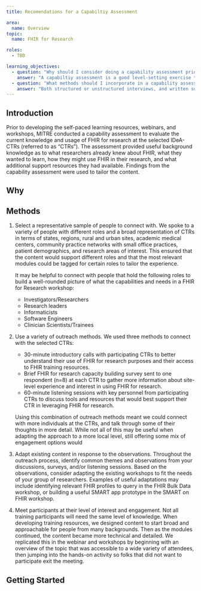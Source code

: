 ```yaml
---
title: Recomendations for a Capabiltiy Assessment

area:
  name: Overview
topic:
  name: FHIR for Research

roles:
  - TBD

learning_objectives:
  - question: "Why should I consider doing a capability assessment prior to hosting a FHIR-for-Research training session?"
    answer: "A capabiltiy assessment is a good level-setting exercise to know what your trainee's current understanding of FHIR is and what they would like to learn."
  - question: "What methods should I incorporate in a capability assessment?"
    answer: "Both structured or unstructured interviews, and written surveys can be helpful methods for a capability assessment. The formats can be combined to allow for both discussion and thoughtful feedback."
---
```


## Introduction
 
Prior to developing the self-paced learning resources, webinars, and workshops, MITRE conducted a capability assessment to evaluate the current knowledge and usage of FHIR for research at the selected IDeA-CTRs (referred to as “CTRs”). The assessment provided useful background knowledge as to what researchers already knew about FHIR, what they wanted to learn, how they might use FHIR in their research, and what additional support resources they had available. Findings from the capability assessment were used to tailor the content.   

## Why

## Methods

1. Select a representative sample of people to connect with.
    We spoke to a variety of people with different roles and a broad representation of CTRs in terms of states, regions, rural and urban sites, academic medical centers, community practice networks with small office practices, patient demographics, and research areas of interest. This ensured that the content would support different roles and that the most relevant modules could be tagged for certain roles to tailor the experience.

    It may be helpful to connect with people that hold the following roles to build a well-rounded picture of what the capabilities and needs in a FHIR for Research workshop:

      - Investigators/Researchers 
      - Research leaders
      - Informaticists
      - Software Engineers
      - Clinician Scientists/Trainees  

2. Use a variety of outreach methods.
    We used three methods to connect with the selected CTRs:

      - 30-minute introductory calls with participating CTRs to better understand their use of FHIR for research purposes and their access to FHIR training resources. 
      - Brief FHIR for research capacity building survey sent to one respondent (n=8) at each CTR to gather more information about site-level experience and interest in using FHIR for research.
      - 60-minute listening sessions with key personnel from participating CTRs to discuss tools and resources that would best support their CTR in leveraging FHIR for research.

    Using this combination of outreach methods meant we could connect with more individuals at the CTRs, and talk through some of their thoughts in more detail. While not all of this may be useful when adapting the approach to a more local level, still offering some mix of engagement options would 

3. Adapt existing content in response to the observations.
    Throughout the outreach process, identify common themes and observations from your discussions, surveys, and/or listening sessions. Based on the observations, consider adapting the existing workshops to fit the needs of your group of researchers. Examples of useful adaptations may include identifying relevant FHIR profiles to query in the FHIR Bulk Data workshop, or building a useful SMART app prototype in the SMART on FHIR workshop.

4. Meet participants at their level of interest and engagement.
    Not all training participants will need the same level of knowledge. When developing training resources, we designed content to start broad and approachable for people from many backgrounds. Then as the modules continued, the content became more technical and detailed. We replicated this in the webinar and workshops by beginning with an overview of the topic that was accessible to a wide variety of attendees, then jumping into the hands-on activity so folks that did not want to participate exit the meeting.



## Getting Started
